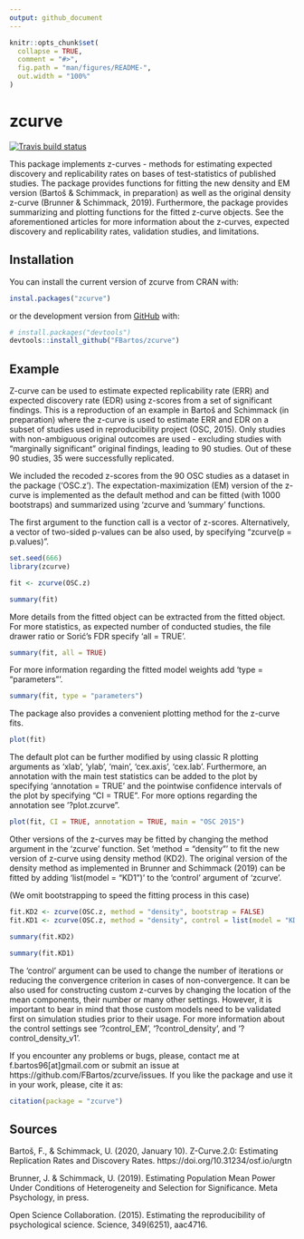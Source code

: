 ```yaml
---
output: github_document
---
```


<!-- README.md is generated from README.Rmd. Please edit that file -->

```r
knitr::opts_chunk$set(
  collapse = TRUE,
  comment = "#>",
  fig.path = "man/figures/README-",
  out.width = "100%"
)
```

# zcurve

<!-- badges: start -->
[![Travis build status](https://travis-ci.com/FBartos/zcurve.svg?branch=master)](https://travis-ci.com/FBartos/zcurve)
<!-- badges: end -->

This package implements z-curves - methods for estimating expected discovery 
and replicability rates on bases of test-statistics of published studies. The package 
provides functions for fitting the new density and EM version (Bartoš & Schimmack, in 
preparation) as well as the original density z-curve (Brunner & Schimmack, 2019). 
Furthermore, the package provides summarizing and plotting functions for the 
fitted z-curve objects. See the aforementioned articles for more information about 
the z-curves, expected discovery and replicability rates, validation 
studies, and limitations.

## Installation

You can install the current version of zcurve from CRAN with:

``` r
instal.packages("zcurve")
```

or the development version from [GitHub](https://github.com/) with:

``` r
# install.packages("devtools")
devtools::install_github("FBartos/zcurve")
```

## Example

Z-curve can be used to estimate expected replicability rate (ERR) and expected discovery rate (EDR) 
using z-scores from a set of significant findings. This is a reproduction of an example in Bartoš and Schimmack 
(in preparation) where the z-curve is used to estimate ERR and EDR on a subset of studies used in 
reproducibility project (OSC, 2015). Only studies with non-ambiguous original outcomes are used 
- excluding studies with "marginally significant" original findings, leading to 90 studies. Out of these
90 studies, 35 were successfully replicated.

We included the recoded z-scores from the 90 OSC studies as a dataset in the package ('OSC.z'). The 
expectation-maximization (EM) version of the z-curve is implemented as the default method and can be
fitted (with 1000 bootstraps) and summarized using 'zcurve and 'summary' functions.

The first argument to the function call is a vector of z-scores. Alternatively, a vector of two-sided 
p-values can be also used, by specifying "zcurve(p = p.values)".

```r
set.seed(666)
library(zcurve)

fit <- zcurve(OSC.z)

summary(fit)
```

More details from the fitted object can be extracted from the fitted object. For more statistics, as 
expected number of conducted studies, the file drawer ratio or Sorić's FDR specify 'all = TRUE'.

```r
summary(fit, all = TRUE)
```

For more information regarding the fitted model weights add 'type = "parameters"'.

```r
summary(fit, type = "parameters")
```

The package also provides a convenient plotting method for the z-curve fits. 

```r
plot(fit)
```

The default plot can be further modified by using classic R plotting arguments as 'xlab', 'ylab',
'main', 'cex.axis', 'cex.lab'. Furthermore, an annotation with the main test statistics can be 
added to the plot by specifying 'annotation = TRUE' and the pointwise confidence intervals of the
plot by specifying "CI = TRUE". For more options regarding the annotation see '?plot.zcurve". 

```r
plot(fit, CI = TRUE, annotation = TRUE, main = "OSC 2015")
```

Other versions of the z-curves may be fitted by changing the method argument in the 'zcurve' function.
Set 'method = "density"' to fit the new version of z-curve using density method (KD2). The original 
version of the density method as implemented in Brunner and Schimmack (2019) can be fitted by adding
'list(model = "KD1")' to the 'control' argument of 'zcurve'.

(We omit bootstrapping to speed the fitting process in this case)

```r
fit.KD2 <- zcurve(OSC.z, method = "density", bootstrap = FALSE)
fit.KD1 <- zcurve(OSC.z, method = "density", control = list(model = "KD1"), bootstrap = FALSE)

summary(fit.KD2)

summary(fit.KD1)
```

The 'control' argument can be used to change the number of iterations or reducing the convergence 
criterion in cases of non-convergence. It can be also used for constructing custom z-curves by 
changing the location of the mean components, their number or many other settings. However, it is 
important to bear in mind that those custom models need to be validated first on simulation studies 
prior to their usage. For more information about the control settings see '?control_EM', '?control_density', 
and '?control_density_v1'.

If you encounter any problems or bugs, please, contact me at f.bartos96[at]gmail.com or submit an issue at
https://github.com/FBartos/zcurve/issues. If you like the package and use it in your work, please, cite it
as:
```r
citation(package = "zcurve")
```


## Sources
Bartoš, F., & Schimmack, U. (2020, January 10). Z-Curve.2.0: Estimating Replication Rates and Discovery Rates. https://doi.org/10.31234/osf.io/urgtn

Brunner, J. & Schimmack, U. (2019). Estimating Population Mean Power Under Conditions of Heterogeneity and Selection for Significance. Meta Psychology, in press.

Open Science Collaboration. (2015). Estimating the reproducibility of psychological science. Science, 349(6251), aac4716.

